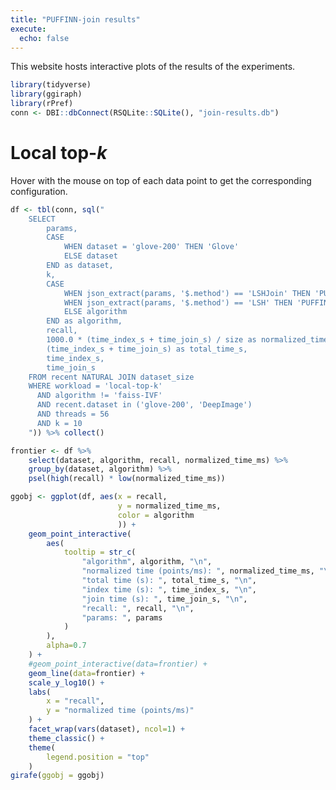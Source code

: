```yaml
---
title: "PUFFINN-join results"
execute:
  echo: false
---
```


This website hosts interactive plots of the results of the experiments.

```r
library(tidyverse)
library(ggiraph)
library(rPref)
conn <- DBI::dbConnect(RSQLite::SQLite(), "join-results.db")
```


# Local top-$k$

Hover with the mouse on top of each data point to get the corresponding configuration.

```r
df <- tbl(conn, sql("
    SELECT 
        params,
        CASE
            WHEN dataset = 'glove-200' THEN 'Glove'
            ELSE dataset
        END as dataset,
        k,
        CASE 
            WHEN json_extract(params, '$.method') == 'LSHJoin' THEN 'PUFFINN-join'
            WHEN json_extract(params, '$.method') == 'LSH' THEN 'PUFFINN-query'
            ELSE algorithm
        END as algorithm,
        recall,
        1000.0 * (time_index_s + time_join_s) / size as normalized_time_ms,
        (time_index_s + time_join_s) as total_time_s,
        time_index_s,
        time_join_s
    FROM recent NATURAL JOIN dataset_size
    WHERE workload = 'local-top-k'
      AND algorithm != 'faiss-IVF'
      AND recent.dataset in ('glove-200', 'DeepImage')
      AND threads = 56
      AND k = 10
    ")) %>% collect()

frontier <- df %>%
    select(dataset, algorithm, recall, normalized_time_ms) %>%
    group_by(dataset, algorithm) %>%
    psel(high(recall) * low(normalized_time_ms))

ggobj <- ggplot(df, aes(x = recall, 
                        y = normalized_time_ms, 
                        color = algorithm
                        )) +
    geom_point_interactive(
        aes(
            tooltip = str_c(
                "algorithm", algorithm, "\n",
                "normalized time (points/ms): ", normalized_time_ms, "\n",
                "total time (s): ", total_time_s, "\n",
                "index time (s): ", time_index_s, "\n",
                "join time (s): ", time_join_s, "\n",
                "recall: ", recall, "\n",
                "params: ", params
            )
        ),
        alpha=0.7
    ) +
    #geom_point_interactive(data=frontier) +
    geom_line(data=frontier) +
    scale_y_log10() +
    labs(
        x = "recall",
        y = "normalized time (points/ms)"
    ) +
    facet_wrap(vars(dataset), ncol=1) +
    theme_classic() +
    theme(
        legend.position = "top"
    )
girafe(ggobj = ggobj)
```


